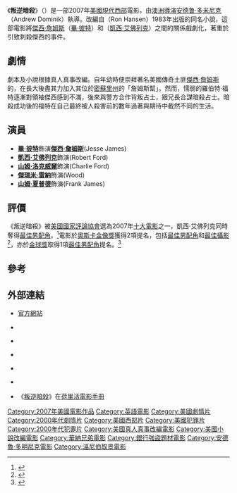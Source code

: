 {{noteTA
|T=zh-hans:神枪手之死;zh-hk:叛逆暗殺;zh-tw:刺殺傑西;
|G1=Show
|1=zh-hans:神枪手之死;zh-hk:叛逆暗殺;zh-tw:刺殺傑西;
|2=zh-hans:布拉德·皮特;zh-hk:畢·彼特;zh-tw:布萊德‧彼特;
|3=zh-hans:卡西·阿弗莱克;zh-hk:基斯·艾弗力;zh-tw:凱希‧艾佛列克;
|4=zh-hans:詹姆斯;zh-hk:占士;zh-tw:詹姆斯;
}}
{{Infobox Film
| name           = 叛逆暗殺
| cn_name        = 神枪手之死
| hk_name        = 叛逆暗殺
| tw_name        = 刺殺傑西
| original_name  = {{lang|en|''The Assassination of Jesse James by the Coward Robert Ford''}}
| image          = Assassination poster.jpg
| caption        = 
| director       = [[安德鲁·多米尼克|安德鲁·多米尼克]]
| producer       = [[雷利·史考特|雷利·史考特]]<br />[[Jules_Daly|Jules Daly]]<br />[[畢·彼特|畢·彼特]]<br />[[Dede_Gardner|Dede Gardner]]<br />[[David_Valdes|David Valdes]]
| writer         = '''剧本：'''<br />安德鲁·多米尼克<br />'''小說：'''<br />{{le|羅·哈森|Ron Hansen (novelist)}}
| narrator       = [[Hugh_Ross|Hugh Ross]]
| starring       = [[畢·彼特|畢·彼特]]<br />[[凱西·艾佛列克|凱西·艾佛列克]]<br />[[山姆·洛克威爾|山姆·洛克威爾]]<br />[[傑瑞米·雷納|傑瑞米·雷納]]<br>[[山姆·夏普德|山姆·夏普德]]
| music          = [[尼克·凱夫|尼克·凱夫]]<br />{{le|華倫艾利斯|Warren Ellis}}
| cinematography = [[羅傑·狄金斯|羅傑·狄金斯]]
| editing        = [[Dylan_Tichenor|Dylan Tichenor]]<br />[[Michael_Kahn|Michael Kahn]]
| distributor    = （美国）[[華納兄弟|華納兄弟]]
| released       = （美国）2007年9月21日<br />（英国）2007年11月30日<br />（台湾）2008年1月4日<br />（香港）2008年1月10日
| runtime        = 160 [[分钟|分钟]]
| country        = [[美国电影|美国]]
| language       = [[英語|英語]]
| budget         = 3000萬[[美元|美元]]
| gross          = 
| website        = 
| imdb_id        = 0443680
| amg_id         = 1:335202
}}
《'''叛逆暗殺'''》（{{lang-en|''The Assassination of Jesse James by the Coward Robert Ford''}}）是一部2007年[[美國|美國]][[修正主义西部片|現代西部]]電影，由[[澳洲|澳洲]][[導演|導演]][[安德鲁·多米尼克|安德鲁·多米尼克]]（Andrew Dominik）執導。改編自{{le|羅·哈森|Ron Hansen (novelist)}}（Ron Hansen）1983年出版的同名小說，這部電影將[[傑西·詹姆斯|傑西·詹姆斯]]（[[畢·彼特|畢·彼特]]）和{{le|羅伯特·福特 (法外之徒)|Robert Ford (outlaw)|羅伯·福特}}（[[凱西·艾佛列克|凱西·艾佛列克]]）之間的關係戲劇化，著重於引致刺殺傑西的事件。

== 劇情 ==
劇本及小說根據真人真事改編。自年幼時便崇拜著名美國傳奇土匪[[傑西·詹姆斯|傑西·詹姆斯]]的{{le|羅伯特·福特 (法外之徒)|Robert Ford (outlaw)|羅伯·福特}}，在長大後盡其力加入其位於[[密蘇里州|密蘇里州]]的「詹姆斯幫」。然而，懦弱的羅伯特·福特逐漸對領袖傑西感到不滿，後來與警方合作背叛占士，跟兄長合謀暗殺占士。暗殺成功後的福特在自己最終被人殺害前的數年過著與期待中截然不同的生活。

== 演員 ==
* '''[[畢·彼特|畢·彼特]]'''飾演'''[[傑西·詹姆斯|傑西·詹姆斯]]'''(Jesse James)
* '''[[凱西·艾佛列克|凱西·艾佛列克]]'''飾演'''{{le|羅伯特·福特 (法外之徒)|Robert Ford (outlaw)|羅伯·福特}}'''(Robert Ford)
*'''[[山姆·洛克威爾|山姆·洛克威爾]]'''飾演'''{{le|查理·福特|Charles Ford (outlaw)}}'''(Charlie Ford)
*'''[[傑瑞米·雷納|傑瑞米·雷納]]'''飾演'''{{le|Wood Hite|Wood Hite|伍德}}'''(Wood)
*'''[[山姆·夏普德|山姆·夏普德]]'''飾演'''{{le|弗蘭克詹姆斯|Frank James}}'''(Frank James)

== 評價 ==
《叛逆暗殺》被[[國家評論協會|美國國家評論協會]]選為2007年[[國家評論協會獎十大電影|十大電影]]之一，凱西·艾佛列克同時奪得[[國家評論協會獎最佳男配角|最佳男配角]]。<ref>{{cite news | author= | url=http://www.msnbc.msn.com/id/22116897/ | title=Board names ‘No Country’ best film of ’07 | publisher=[[MSNBC|MSNBC]] | date=2007-12-05 | accessdate=2007-12-05 | archive-date=2007-12-07 | archive-url=https://web.archive.org/web/20071207163051/http://www.msnbc.msn.com/id/22116897/ | dead-url=no }}</ref>電影於[[奧斯卡金像獎|奧斯卡金像獎]]獲得2項提名，包括[[奧斯卡最佳男配角獎|最佳男配角]]和[[奧斯卡最佳攝影獎|最佳攝影]]<ref>{{cite web |url=http://www.oscars.org/80academyawards/nominees/index.html |title=Nominees - 80th Annual Academy Awards |accessdate=2008-01-22 |publisher=Academy of Motion Picture Arts and Sciences |archive-date=2008-01-23 |archive-url=https://web.archive.org/web/20080123152423/http://www.oscars.org/80academyawards/nominees/index.html |dead-url=no }}</ref>，亦於[[金球獎|金球獎]]取得1項[[奧斯卡最佳男配角獎|最佳男配角]]提名。<ref>{{cite web |url=http://www.goldenglobes.org/news/id/81 |title=HOLLYWOOD FOREIGN PRESS ASSOCIATION 2008 GOLDEN GLOBE AWARDS FOR THE YEAR ENDED DECEMBER 31, 2007 |accessdate=2007-12-17 |date=2007-12-13 |publisher=goldenglobes.org |archive-date=2007-12-15 |archive-url=https://web.archive.org/web/20071215072618/http://www.goldenglobes.org/news/id/81 |dead-url=no }}</ref>
== 參考 ==
{{reflist|2}}

== 外部連結 ==
* {{en}} [http://jessejamesmovie.warnerbros.com/ 官方網站]{{Wayback|url=http://jessejamesmovie.warnerbros.com/ |date=20090201114550 }}
* {{en}} {{imdb title|id=0443680|title=叛逆暗殺}}
* {{en}} {{rotten-tomatoes|id=assassination_of_jesse_james_by_the_coward_robert_ford|title=叛逆暗殺}}
* {{en}} {{metacritic film|id=assasinationofjessejames|title=叛逆暗殺}}
* {{en}} {{mojo title|id=jessejames|title=叛逆暗殺}}
* {{en}} {{amg movie|id=1:335202|title=叛逆暗殺}}
* {{zh-hk}} 《[https://web.archive.org/web/20081215111412/http://moviesoonhk.com/2007/12/12/the-assassination-of-jesse-james-by-the-coward-robert-ford-hong-kong-cinema-release/ 叛逆暗殺]》在[[荷里活電影手冊|荷里活電影手冊]]

{{安德魯·多明尼克}}
{{布萊德·彼特}}
{{DEFAULTSORT:Assassination of Jesse James by the Coward Robert Ford, The}}
[[Category:2007年美國電影作品|Category:2007年美國電影作品]]
[[Category:英語電影|Category:英語電影]]
[[Category:美國劇情片|Category:美國劇情片]]
[[Category:2000年代劇情片|Category:2000年代劇情片]]
[[Category:美國西部片|Category:美國西部片]]
[[Category:美國犯罪片|Category:美國犯罪片]]
[[Category:2000年代犯罪片|Category:2000年代犯罪片]]
[[Category:美國真人真事改編電影|Category:美國真人真事改編電影]]
[[Category:美國小說改編電影|Category:美國小說改編電影]]
[[Category:華納兄弟電影|Category:華納兄弟電影]]
[[Category:銀行強盜題材電影|Category:銀行強盜題材電影]]
[[Category:安德魯·多明尼克電影|Category:安德魯·多明尼克電影]]
[[Category:溫尼伯取景電影|Category:溫尼伯取景電影]]